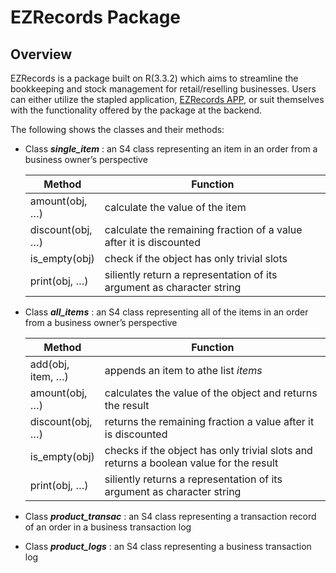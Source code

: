 # **EZRecords Package**



## Overview
EZRecords is a package built on R(3.3.2) which aims to streamline the bookkeeping and stock management for retail/reselling businesses. Users can either utilize the stapled application, [EZRecords APP](https://samantheluidatascience.shinyapps.io/EZRecords_App_Demo/), or suit themselves with the functionality offered by the package at the backend.

The following shows the classes and their methods:

* Class __*single_item*__ : an S4 class representing an item in an order from a business owner's perspective

    | __Method__         | __Function__                                                                           |
    |--------------------|-----------------------------------------------------------------------|
    | amount(obj, ...)   | calculate the value of the item|
    | discount(obj, ...) | calculate the remaining fraction of a value after it is discounted|
    | is_empty(obj)      | check if the object has only trivial slots|
    | print(obj, ...)    | siliently return a representation of its argument as character string|


* Class __*all_items*__ : an S4 class representing all of the items in an order from a business owner's perspective

    | __Method__         | __Function__                                                                           |
    |--------------------|----------------------------------------------------------------------------------------|
    | add(obj, item, ...)| appends an item to athe list _items_ 
    | amount(obj, ...)   | calculates the value of the object and returns the result                              |
    | discount(obj, ...) | returns the remaining fraction a value after it is discounted                          |
    | is_empty(obj)      | checks if the object has only trivial slots and returns a boolean value for the result |
    | print(obj, ...)    | siliently returns a representation of its argument as character string                 |


* Class __*product_transac*__ : an S4 class representing a transaction record of an order in a business transaction log
* Class __*product_logs*__ : an S4 class representing a business transaction log
